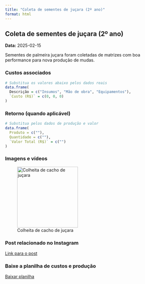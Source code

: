 ```yaml
---
title: "Coleta de sementes de juçara (2º ano)"
format: html
---
```


## Coleta de sementes de juçara (2º ano)

**Data:** 2025-02-15

Sementes de palmeira juçara foram coletadas de matrizes com boa performance para nova produção de mudas.

### Custos associados

```r
# Substitua os valores abaixo pelos dados reais
data.frame(
  Descrição = c("Insumos", "Mão de obra", "Equipamentos"),
  `Custo (R$)` = c(0, 0, 0)
)
```

### Retorno (quando aplicável)

```r
# Substitua pelos dados de produção e valor
data.frame(
  Produto = c(""),
  Quantidade = c(""),
  `Valor Total (R$)` = c("")
)
```

### Imagens e vídeos

![Colheita de cacho de juçara](../imagens/colheita_cacho_jucara.jpg){width=200px}



### Post relacionado no Instagram

[Link para o post](https://www.instagram.com/reel/DAMMOW8pS-A/?igsh=ODdzOXMzaDc3eHZ5)

### Baixe a planilha de custos e produção

[Baixar planilha](../custo_e_retorno.csv)
